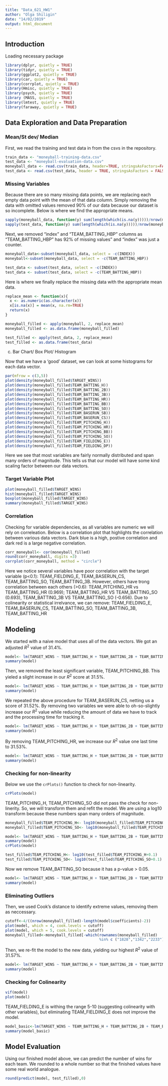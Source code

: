 ```yaml
---
title: "Data_621_HW1"
author: "Olga Shiligin"
date: "14/02/2019"
output: html_document
---
```


Introduction
-------------


Loading necessary package

```r
library(dplyr, quietly = TRUE)
library(tidyr, quietly = TRUE)
library(ggplot2, quietly = TRUE)
library(car, quietly = TRUE)
library(corrplot, quietly = TRUE)
library(Hmisc, quietly = TRUE)
library(psych, quietly = TRUE)
library (MASS, quietly = TRUE)
library(lmtest, quietly = TRUE)
library(faraway, quietly = TRUE)
```
##  Data Exploration and Data Preparation

### Mean/St dev/ Median

First, we read the training and test data in from the csvs in the repository. 

```r
train_data <- "moneyball-training-data.csv"
test_data <- "moneyball-evaluation-data.csv"
moneyball_data <- read.csv(train_data, header=TRUE, stringsAsFactors=FALSE, fileEncoding="latin1")
test_data <- read.csv(test_data, header = TRUE, stringsAsFactors = FALSE)
```

### Missing Variables

Because there are so many missing data points, we are replacing each empty data point with the mean of that data column. Simply removing the data with omitted values removed 90% of our data because our dataset is so incomplete. Below is where we find the appropriate means.

```r
sapply(moneyball_data, function(y) sum(length(which(is.na(y)))))/nrow(moneyball_data)*100
sapply(test_data, function(y) sum(length(which(is.na(y)))))/nrow(moneyball_data)*100
```

Next, we removed "index" and "TEAM_BATTING_HBP" columns as "TEAM_BATTING_HBP" has 92% of missing values" and "index" was just a counter.

```r
moneyball_data<-subset(moneyball_data, select = -c(INDEX))
moneyball<-subset(moneyball_data, select = -c(TEAM_BATTING_HBP))

test_data <- subset(test_data, select = -c(INDEX))
test_data <- subset(test_data, select = -c(TEAM_BATTING_HBP))
```

Here is where we finally replace the missing data with the appropriate mean data.

```r
replace_mean <- function(x){
  x <- as.numeric(as.character(x))
  x[is.na(x)] = mean(x, na.rm=TRUE)
  return(x)
}

moneyball_filled <- apply(moneyball, 2, replace_mean)
moneyball_filled <- as.data.frame(moneyball_filled)

test_filled <- apply(test_data, 2, replace_mean)
test_filled <- as.data.frame(test_data)


```


c. Bar Chart/ Box Plot/ Histogram

Now that we have a 'good' dataset, we can look at some histograms for each data vector.

```r
par(mfrow = c(3,5))
plot(density(moneyball_filled$TARGET_WINS))
plot(density(moneyball_filled$TEAM_BATTING_H))
plot(density(moneyball_filled$TEAM_BATTING_2B))
plot(density(moneyball_filled$TEAM_BATTING_3B))
plot(density(moneyball_filled$TEAM_BATTING_HR))
plot(density(moneyball_filled$TEAM_BATTING_BB))
plot(density(moneyball_filled$TEAM_BATTING_SO))
plot(density(moneyball_filled$TEAM_BASERUN_SB))
plot(density(moneyball_filled$TEAM_BASERUN_CS))
plot(density(moneyball_filled$TEAM_PITCHING_H))
plot(density(moneyball_filled$TEAM_PITCHING_HR))
plot(density(moneyball_filled$TEAM_PITCHING_BB))
plot(density(moneyball_filled$TEAM_PITCHING_SO))
plot(density(moneyball_filled$TEAM_FIELDING_E))
plot(density(moneyball_filled$TEAM_FIELDING_DP))
```

Here we see that most variables are fairly normally distributed and span many orders of magnitude. This tells us that our model will have some kind scaling factor between our data vectors.


### Target Variable Plot

```r
plot(moneyball_filled$TARGET_WINS)
hist(moneyball_filled$TARGET_WINS)
boxplot(moneyball_filled$TARGET_WINS)
summary(moneyball_filled$TARGET_WINS)
```



### Correlation

Checking for variable dependencies, as all variables are numeric we will rely on correleation. Below is a correlation plot that highlights the correlation between various data vectors. Dark blue is a high, postive correlation and dark red is a large negative correlation.

```r
corr_moneyball<- cor(moneyball_filled)
round(corr_moneyball, digits =3)
corrplot(corr_moneyball, method = "circle")
```

Here we notice several variables have poor correlation with the target variable (p<0.1): TEAM_FIELDING_E, TEAM_BASERUN_CS, TEAM_BATTING_SO, TEAM_BATTING_3B. However, others have trong correlation between each others (>0.6): TEAM_PITCHING_HR vs TEAM_BATTING_HR (0.969); TEAM_BATTING_HR VS TEAM_BATTING_SO (0.693), TEAM_BATTING_3B VS TEAM_BATTING_SO (-0.656). Due to colinearity or statistical irrelvance, we can remove: TEAM_FIELDING_E, TEAM_BASERUN_CS, TEAM_BATTING_SO, TEAM_BATTING_3B, TEAM_BATTING_HR


## Modeling


We started with a naive model that uses all of the data vectors. We got an adjusted $R^2$ value of 31.4%. 

```r
model<- lm(TARGET_WINS ~ TEAM_BATTING_H + TEAM_BATTING_2B + TEAM_BATTING_3B + TEAM_BATTING_HR + TEAM_BATTING_BB + TEAM_BATTING_SO + TEAM_BASERUN_SB + TEAM_BASERUN_CS + TEAM_PITCHING_H + TEAM_PITCHING_HR + TEAM_PITCHING_BB + TEAM_PITCHING_SO + TEAM_FIELDING_E + TEAM_FIELDING_DP, moneyball_filled)
summary(model)
```

Then, we removed the least significant variable, TEAM_PITCHING_BB. This yieled a slight increase in our $R^2$ score at 31.5%.


```r
model<- lm(TARGET_WINS ~ TEAM_BATTING_H + TEAM_BATTING_2B + TEAM_BATTING_3B + TEAM_BATTING_HR + TEAM_BATTING_BB + TEAM_BATTING_SO + TEAM_BASERUN_SB + TEAM_BASERUN_CS + TEAM_PITCHING_H + TEAM_PITCHING_HR + TEAM_PITCHING_SO + TEAM_FIELDING_E + TEAM_FIELDING_DP, moneyball_filled)
summary(model)
```

We repeated the above procedure for TEAM_BASERUN_CS, netting us a score of 31.52%. By removing two variables we were able to oh-so-slightly increase our $R^2$ value while reducing the amount of data we have to track and the processing time for tracking it.

```r
model<- lm(TARGET_WINS ~ TEAM_BATTING_H + TEAM_BATTING_2B + TEAM_BATTING_3B + TEAM_BATTING_HR + TEAM_BATTING_BB + TEAM_BATTING_SO + TEAM_BASERUN_SB  + TEAM_PITCHING_H + TEAM_PITCHING_HR + TEAM_PITCHING_SO + TEAM_FIELDING_E + TEAM_FIELDING_DP, moneyball_filled)
summary(model)
```

By removing TEAM_PITCHING_HR, we increase our $R^2$ value one last time to 31.53%. 

```r
model<- lm(TARGET_WINS ~ TEAM_BATTING_H + TEAM_BATTING_2B + TEAM_BATTING_3B + TEAM_BATTING_HR + TEAM_BATTING_BB + TEAM_BATTING_SO + TEAM_BASERUN_SB  + TEAM_PITCHING_H + TEAM_PITCHING_SO + TEAM_FIELDING_E + TEAM_FIELDING_DP, moneyball_filled)
summary(model)
```


### Checking for non-linearity

Below we use the ```crPlots()``` function to check for non-linearity.

```r
crPlots(model)
```

TEAM_PITCHING_H, TEAM_PITCHING_SO did not pass the check for non-linerity. So, we will transform them and refit the model. We are using a log10 transform because these numbers span many orders of magnitude.

```r
moneyball_filled$TEAM_PITCHING_H<- log10(moneyball_filled$TEAM_PITCHING_H+0.1)
moneyball_filled$TEAM_PITCHING_SO<- log10(moneyball_filled$TEAM_PITCHING_SO+0.1)

model<- lm(TARGET_WINS ~ TEAM_BATTING_H + TEAM_BATTING_2B + TEAM_BATTING_3B + TEAM_BATTING_HR + TEAM_BATTING_BB + TEAM_BATTING_SO + TEAM_BASERUN_SB  + TEAM_PITCHING_H + TEAM_PITCHING_SO + TEAM_FIELDING_E + TEAM_FIELDING_DP, moneyball_filled)
summary(model)
crPlots(model)

test_filled$TEAM_PITCHING_H<- log10(test_filled$TEAM_PITCHING_H+0.1)
test_filled$TEAM_PITCHING_SO<- log10(test_filled$TEAM_PITCHING_SO+0.1)


```
Now we remove TEAM_BATTING_SO because it has a p-value > 0.05.

```r
model<- lm(TARGET_WINS ~ TEAM_BATTING_H + TEAM_BATTING_2B + TEAM_BATTING_3B + TEAM_BATTING_HR + TEAM_BATTING_BB + TEAM_BASERUN_SB  + TEAM_PITCHING_H + TEAM_PITCHING_SO + TEAM_FIELDING_E + TEAM_FIELDING_DP, moneyball_filled)
summary(model)
```

### Eliminating Outliers

Then, we used Cook's distance to identify extreme values, removing them as neccessary.
```r
cutoff<-4/((nrow(moneyball_filled)-length(model$coefficients)-2))
plot(model, which = 4, cook.levels = cutoff)
plot(model, which = 5, cook.levels = cutoff)
moneyball_filled<-moneyball_filled[-which(rownames(moneyball_filled)
                                          %in% c ("1828","1342","2233")),]
```


Then, we re-fit the model to the new data, yielding our highest $R^2$ value of 31.57%. 

```r
model<- lm(TARGET_WINS ~ TEAM_BATTING_H + TEAM_BATTING_2B + TEAM_BATTING_3B + TEAM_BATTING_HR + TEAM_BATTING_BB + TEAM_BATTING_SO + TEAM_BASERUN_SB  + TEAM_PITCHING_H + TEAM_PITCHING_SO + TEAM_FIELDING_E + TEAM_FIELDING_DP, moneyball_filled)
summary(model)
```

### Checking for Colinearity

```r
vif(model)
plot(model)
```

TEAM_FIELDING_E is withing the range 5-10 (suggesting colinearity with other variables), but eliminating TEAM_FIELDING_E does not improve the model.

```r
model_basic<-lm(TARGET_WINS ~ TEAM_BATTING_H + TEAM_BATTING_2B + TEAM_BATTING_3B + TEAM_BATTING_HR + TEAM_BATTING_BB + TEAM_BATTING_SO + TEAM_BASERUN_SB  + TEAM_PITCHING_H + TEAM_PITCHING_SO + TEAM_FIELDING_E + TEAM_FIELDING_DP, moneyball_data)
summary(model_basic)
```

## Model Evaluation
Using our finished model above, we can predict the number of wins for each team. We rounded to a whole number so that the finished values have some real world analogue.
```r
round(predict(model, test_filled),0)
```
